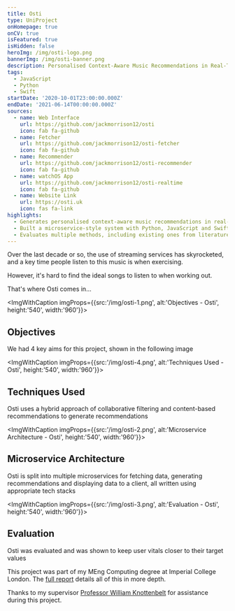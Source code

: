 ```yaml
---
title: Osti
type: UniProject
onHomepage: true
onCV: true
isFeatured: true
isHidden: false
heroImg: /img/osti-logo.png
bannerImg: /img/osti-banner.png
description: Personalised Context-Aware Music Recommendations in Real-Time
tags:
  - JavaScript
  - Python
  - Swift
startDate: '2020-10-01T23:00:00.000Z'
endDate: '2021-06-14T00:00:00.000Z'
sources:
  - name: Web Interface
    url: https://github.com/jackmorrison12/osti
    icon: fab fa-github
  - name: Fetcher
    url: https://github.com/jackmorrison12/osti-fetcher
    icon: fab fa-github
  - name: Recommender
    url: https://github.com/jackmorrison12/osti-recommender
    icon: fab fa-github
  - name: watchOS App
    url: https://github.com/jackmorrison12/osti-realtime
    icon: fab fa-github
  - name: Website Link
    url: https://osti.uk
    icon: fas fa-link
highlights:
  - Generates personalised context-aware music recommendations in real-time using multiple vectors of data
  - Built a microservice-style system with Python, JavaScript and Swift services
  - Evaluates multiple methods, including existing ones from literature
---
```


Over the last decade or so, the use of streaming services has skyrocketed, and a key time people listen to this music is when exercising.

However, it's hard to find the ideal songs to listen to when working out.

That's where Osti comes in...

<ImgWithCaption imgProps={{src:'/img/osti-1.png', alt:'Objectives - Osti', height:'540', width:'960'}}>

## Objectives

We had 4 key aims for this project, shown in the following image

</ImgWithCaption>

<ImgWithCaption imgProps={{src:'/img/osti-4.png', alt:'Techniques Used - Osti', height:'540', width:'960'}}>

## Techniques Used

Osti uses a hybrid approach of <Accent>collaborative filtering</Accent> and <Accent>content-based recommendations</Accent> to generate recommendations

</ImgWithCaption>

<ImgWithCaption imgProps={{src:'/img/osti-2.png', alt:'Microservice Architecture - Osti', height:'540', width:'960'}}>

## Microservice Architecture

Osti is split into multiple microservices for fetching data, generating recommendations and displaying data to a client, all written using appropriate tech stacks

</ImgWithCaption>

<ImgWithCaption imgProps={{src:'/img/osti-3.png', alt:'Evaluation - Osti', height:'540', width:'960'}}>

## Evaluation

Osti was evaluated and was shown to keep user vitals closer to their target values

</ImgWithCaption>

This project was part of my MEng Computing degree at Imperial College London. The [full report](/files/osti-report.pdf) details all of this in more depth.

Thanks to my supervisor [Professor William Knottenbelt](https://www.imperial.ac.uk/people/w.knottenbelt) for assistance during this project.
